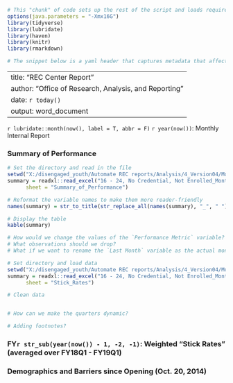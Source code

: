 ```r
# This "chunk" of code sets up the rest of the script and loads required packages
options(java.parameters = "-Xmx16G")
library(tidyverse)
library(lubridate)
library(haven)
library(knitr)
library(rmarkdown)

# The snippet below is a yaml header that captures metadata that affect the document output

```

---
title: "REC Center Report"
author: "Office of Research, Analysis, and Reporting"
date: `r today()`
output: word_document
---

`r lubridate::month(now(), label = T, abbr = F)` `r year(now())`: Monthly Internal Report

### Summary of Performance
```r
# Set the directory and read in the file
setwd("X:/disengaged_youth/Automate REC reports/Analysis/4_Version04/Monthly Report/Output/0919 September 2019/")
summary = readxl::read_excel("16 - 24, No Credential, Not Enrolled_Monthly_REC_Report_Aug2019.xlsx",
      sheet = "Summary_of_Performance")

# Reformat the variable names to make them more reader-friendly
names(summary) = str_to_title(str_replace_all(names(summary), "_", " "))

# Display the table
kable(summary)

# How would we change the values of the `Performance Metric` variable? 
# What observations should we drop? 
# What if we want to rename the `Last Month` variable as the actual month name (rather than just "Last Month")

```


```r
# Set directory and load data
setwd("X:/disengaged_youth/Automate REC reports/Analysis/4_Version04/Monthly Report/Output/0919 September 2019/")
summary = readxl::read_excel("16 - 24, No Credential, Not Enrolled_Monthly_REC_Report_Aug2019.xlsx", 
      sheet = "Stick_Rates")

# Clean data


# How can we make the quarters dynamic?

# Adding footnotes? 

```

### FY`r str_sub(year(now()) - 1, -2, -1)`: Weighted "Stick Rates" (averaged over FY18Q1 - FY19Q1)

### Demographics and Barriers since Opening (Oct. 20, 2014)


